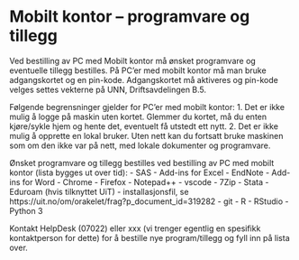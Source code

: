 # Mobilt kontor – programvare og tillegg

Ved bestilling av PC med Mobilt kontor må ønsket programvare og eventuelle tillegg bestilles. På PC’er med mobilt kontor må man bruke adgangskortet og en pin-kode. Adgangskortet må aktiveres og pin-kode velges settes vekterne på UNN, Driftsavdelingen B.5.

Følgende begrensninger gjelder for PC’er med mobilt kontor:
1. Det er ikke mulig å logge på maskin uten kortet. Glemmer du kortet, må du enten kjøre/sykle hjem og hente det, eventuelt få utstedt ett nytt.
2. Det er ikke mulig å opprette en lokal bruker. Uten nett kan du fortsatt bruke maskinen som om den ikke var på nett, med lokale dokumenter og programvare.

Ønsket programvare og tillegg bestilles ved bestilling av PC med mobilt kontor (lista bygges ut over tid):
- SAS
    - Add-ins for Excel
- EndNote
    - Add-ins for Word
- Chrome
- Firefox
- Notepad++
- vscode
- 7Zip
- Stata
- Eduroam (hvis tilknyttet UiT)
    - installasjonsfil, se https://uit.no/om/orakelet/frag?p_document_id=319282
- git
- R
- RStudio
- Python 3

Kontakt HelpDesk (07022) eller xxx (vi trenger egentlig en spesifikk kontaktperson for dette) for å bestille nye program/tillegg og fyll inn på lista over.


